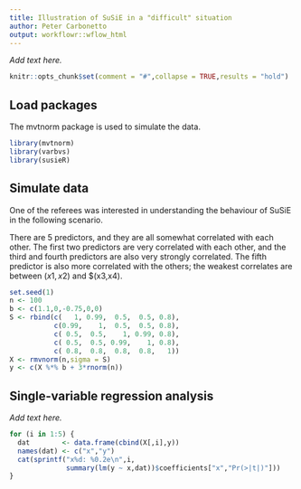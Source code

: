 ```yaml
---
title: Illustration of SuSiE in a "difficult" situation
author: Peter Carbonetto
output: workflowr::wflow_html
---
```


*Add text here.*

```r
knitr::opts_chunk$set(comment = "#",collapse = TRUE,results = "hold")
```

Load packages
-------------

The mvtnorm package is used to simulate the data.

```r
library(mvtnorm)
library(varbvs)
library(susieR)
```

Simulate data
-------------

One of the referees was interested in understanding the behaviour of
SuSiE in the following scenario.

There are 5 predictors, and they are all somewhat correlated with each
other. The first two predictors are very correlated with each other,
and the third and fourth predictors are also very strongly
correlated. The fifth predictor is also more correlated with the
others; the weakest correlates are between $(x1,x2)$ and $(x3,x4).

```r
set.seed(1)
n <- 100
b <- c(1.1,0,-0.75,0,0)
S <- rbind(c(   1, 0.99,  0.5,  0.5, 0.8),
           c(0.99,    1,  0.5,  0.5, 0.8),
           c( 0.5,  0.5,    1, 0.99, 0.8),
           c( 0.5,  0.5, 0.99,    1, 0.8),
           c( 0.8,  0.8,  0.8,  0.8,   1))
X <- rmvnorm(n,sigma = S)
y <- c(X %*% b + 3*rnorm(n))
```

Single-variable regression analysis
-----------------------------------

*Add text here.*

```r
for (i in 1:5) {
  dat        <- data.frame(cbind(X[,i],y))
  names(dat) <- c("x","y")
  cat(sprintf("x%d: %0.2e\n",i,
              summary(lm(y ~ x,dat))$coefficients["x","Pr(>|t|)"]))
}
```

